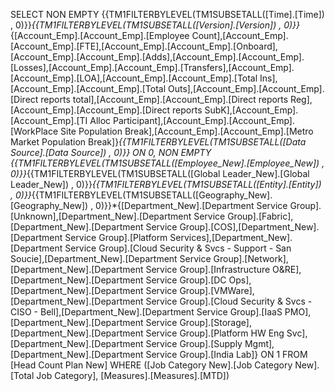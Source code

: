 SELECT NON EMPTY {{TM1FILTERBYLEVEL(TM1SUBSETALL([Time].[Time]) , 0)}}*{{TM1FILTERBYLEVEL(TM1SUBSETALL([Version].[Version]) , 0)}}*{[Account_Emp].[Account_Emp].[Employee Count],[Account_Emp].[Account_Emp].[FTE],[Account_Emp].[Account_Emp].[Onboard],[Account_Emp].[Account_Emp].[Adds],[Account_Emp].[Account_Emp].[Losses],[Account_Emp].[Account_Emp].[Transfers],[Account_Emp].[Account_Emp].[LOA],[Account_Emp].[Account_Emp].[Total Ins],[Account_Emp].[Account_Emp].[Total Outs],[Account_Emp].[Account_Emp].[Direct reports total],[Account_Emp].[Account_Emp].[Direct reports Reg],[Account_Emp].[Account_Emp].[Direct reports SubK],[Account_Emp].[Account_Emp].[TI Alloc Participant],[Account_Emp].[Account_Emp].[WorkPlace Site Population Break],[Account_Emp].[Account_Emp].[Metro Market Population Break]}*{{TM1FILTERBYLEVEL(TM1SUBSETALL([Data Source].[Data Source]) , 0)}} ON 0, NON EMPTY {{TM1FILTERBYLEVEL(TM1SUBSETALL([Employee_New].[Employee_New]) , 0)}}*{{TM1FILTERBYLEVEL(TM1SUBSETALL([Global Leader_New].[Global Leader_New]) , 0)}}*{{TM1FILTERBYLEVEL(TM1SUBSETALL([Entity].[Entity]) , 0)}}*{{TM1FILTERBYLEVEL(TM1SUBSETALL([Geography_New].[Geography_New]) , 0)}}*{[Department_New].[Department Service Group].[Unknown],[Department_New].[Department Service Group].[Fabric],[Department_New].[Department Service Group].[COS],[Department_New].[Department Service Group].[Platform Services],[Department_New].[Department Service Group].[Cloud Security & Svcs - Support - San Soucie],[Department_New].[Department Service Group].[Network],[Department_New].[Department Service Group].[Infrastructure O&RE],[Department_New].[Department Service Group].[DC Ops],[Department_New].[Department Service Group].[VMWare],[Department_New].[Department Service Group].[Cloud Security & Svcs - CISO - Bell],[Department_New].[Department Service Group].[IaaS PMO],[Department_New].[Department Service Group].[Storage],[Department_New].[Department Service Group].[Platform HW Eng Svc],[Department_New].[Department Service Group].[Supply Mgmt],[Department_New].[Department Service Group].[India Lab]} ON 1 FROM [Head Count Plan New] WHERE ([Job Category New].[Job Category New].[Total Job Category], [Measures].[Measures].[MTD])